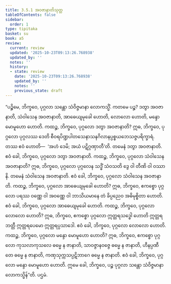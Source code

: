 ```yaml
---
title: 3.5.1 အဝဇာနာတိသုတ္တ
tableOfContents: false
sidebar:
  order: 1
type: tipitaka
basket: su
book: a5
review:
  current: review
  updated: '2025-10-23T09:13:26.768938'
  updated_by: ''
  notes: ''
  history:
  - state: review
    date: '2025-10-23T09:13:26.768938'
    updated_by: ''
    notes: ''
    previous_state: draft
---
```



<ReviewStatus review={frontmatter.review} showDetails={true} />

<HypothesisAnnotation frontmatter={frontmatter} />

<DynamicBreadcrumb />

<Division number="141" book="a5" e="ch" v="16" p="145">

<Paragraph number="816" book="a5">
“ပဉ္စိမေ, ဘိက္ခဝေ, ပုဂ္ဂလာ သန္တော သံဝိဇ္ဇမာနာ လောကသ္မိံ. ကတမေ ပဉ္စ? ဒတွာ အဝဇာနာတိ, သံဝါသေန အဝဇာနာတိ, အာဓေယျမုခေါ ဟောတိ, လောလော ဟောတိ, မန္ဒော မောမူဟော ဟောတိ.
</Paragraph>

<Paragraph number="817" book="a5">
ကထဉ္စ, ဘိက္ခဝေ, ပုဂ္ဂလော ဒတွာ အဝဇာနာတိ? ဣဓ, ဘိက္ခဝေ, ပုဂ္ဂလော ပုဂ္ဂလဿ ဒေတိ စီဝရပိဏ္ဍပါတသေနာသနဂိလာနပ္ပစ္စယဘေသဇ္ဇပရိက္ခာရံ. တဿ ဧဝံ ဟောတိ—  ‘အဟံ ဒေမိ; အယံ ပဋိဂ္ဂဏှာတီ’တိ. တမေနံ ဒတွာ အဝဇာနာတိ. ဧဝံ ခေါ, ဘိက္ခဝေ, ပုဂ္ဂလော ဒတွာ အဝဇာနာတိ.
</Paragraph>

<Paragraph number="818" book="a5">
ကထဉ္စ, ဘိက္ခဝေ, ပုဂ္ဂလော သံဝါသေန အဝဇာနာတိ? ဣဓ, ဘိက္ခဝေ, ပုဂ္ဂလော ပုဂ္ဂလေန သဒ္ဓိံ သံဝသတိ ဒွေ ဝါ တီဏိ ဝါ ဝဿာနိ. တမေနံ သံဝါသေန အဝဇာနာတိ. ဧဝံ ခေါ, ဘိက္ခဝေ, ပုဂ္ဂလော သံဝါသေန အဝဇာနာတိ.
</Paragraph>

<Paragraph number="819" book="a5">
ကထဉ္စ, ဘိက္ခဝေ, ပုဂ္ဂလော အာဓေယျမုခေါ ဟောတိ? ဣဓ, ဘိက္ခဝေ, ဧကစ္စော ပုဂ္ဂလော ပရဿ ဝဏ္ဏေ ဝါ အဝဏ္ဏေ ဝါ ဘာသိယမာနေ တံ ခိပ္ပညေဝ အဓိမုစ္စိတာ ဟောတိ. ဧဝံ ခေါ, ဘိက္ခဝေ, ပုဂ္ဂလော အာဓေယျမုခေါ ဟောတိ.
</Paragraph>

<Paragraph number="820" book="a5">
ကထဉ္စ, ဘိက္ခဝေ, ပုဂ္ဂလော လောလော ဟောတိ? ဣဓ, ဘိက္ခဝေ, ဧကစ္စော ပုဂ္ဂလော ဣတ္တရသဒ္ဓေါ ဟောတိ ဣတ္တရဘတ္တီ ဣတ္တရပေမော ဣတ္တရပ္ပသာဒေါ. ဧဝံ ခေါ, ဘိက္ခဝေ, ပုဂ္ဂလော လောလော ဟောတိ.
</Paragraph>

<Paragraph number="821" book="a5">
ကထဉ္စ, ဘိက္ခဝေ, ပုဂ္ဂလော မန္ဒော မောမူဟော ဟောတိ? ဣဓ, ဘိက္ခဝေ, ဧကစ္စော ပုဂ္ဂလော ကုသလာကုသလေ ဓမ္မေ န ဇာနာတိ, သာဝဇ္ဇာနဝဇ္ဇေ ဓမ္မေ န ဇာနာတိ, ဟီနပ္ပဏီတေ ဓမ္မေ န ဇာနာတိ, ကဏှသုက္ကသပ္ပဋိဘာဂေ ဓမ္မေ န ဇာနာတိ. ဧဝံ ခေါ, ဘိက္ခဝေ, ပုဂ္ဂလော မန္ဒော မောမူဟော ဟောတိ. ဣမေ ခေါ, ဘိက္ခဝေ, ပဉ္စ ပုဂ္ဂလာ သန္တော သံဝိဇ္ဇမာနာ လောကသ္မိန်”တိ.

</Paragraph>
</Division>

<Paragraph number="822" type="center" book="a5">
ပဌမံ.
</Paragraph>